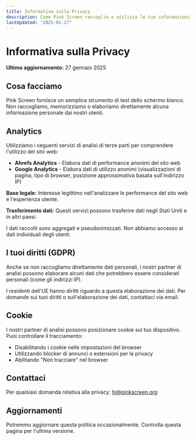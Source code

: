 ```yaml
---
title: Informativa sulla Privacy
description: Come Pink Screen raccoglie e utilizza le tue informazioni
lastUpdated: "2025-01-27"
---
```


# Informativa sulla Privacy

**Ultimo aggiornamento:** 27 gennaio 2025

## Cosa facciamo

Pink Screen fornisce un semplice strumento di test dello schermo bianco. Non raccogliamo, memorizziamo o elaboriamo direttamente alcuna informazione personale dai nostri utenti.

## Analytics

Utilizziamo i seguenti servizi di analisi di terze parti per comprendere l'utilizzo del sito web:

- **Ahrefs Analytics** - Elabora dati di performance anonimi del sito web
- **Google Analytics** - Elabora dati di utilizzo anonimi (visualizzazioni di pagina, tipo di browser, posizione approssimativa basata sull'indirizzo IP)

**Base legale:** Interesse legittimo nell'analizzare le performance del sito web e l'esperienza utente.

**Trasferimento dati:** Questi servizi possono trasferire dati negli Stati Uniti e in altri paesi.

I dati raccolti sono aggregati e pseudonimizzati. Non abbiamo accesso ai dati individuali degli utenti.

## I tuoi diritti (GDPR)

Anche se non raccogliamo direttamente dati personali, i nostri partner di analisi possono elaborare alcuni dati che potrebbero essere considerati personali (come gli indirizzi IP).

I residenti dell'UE hanno diritti riguardo a questa elaborazione dei dati. Per domande sui tuoi diritti o sull'elaborazione dei dati, contattaci via email.

## Cookie

I nostri partner di analisi possono posizionare cookie sul tuo dispositivo. Puoi controllare il tracciamento:

- Disabilitando i cookie nelle impostazioni del browser
- Utilizzando blocker di annunci o estensioni per la privacy
- Abilitando "Non tracciare" nel browser

## Contattaci

Per qualsiasi domanda relativa alla privacy: hi@pinkscreen.org

## Aggiornamenti

Potremmo aggiornare questa politica occasionalmente. Controlla questa pagina per l'ultima versione.
